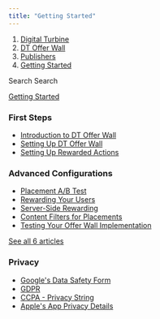 ```yaml
---
title: "Getting Started"
---
```


1. [Digital Turbine](/hc/en-us)
2. [DT Offer Wall](/hc/en-us/categories/360001778337-DT-Offer-Wall)
3. [Publishers](/hc/en-us/sections/360003138337-Publishers)
4. [Getting Started](/hc/en-us/sections/360003173838-Getting-Started)

Search Search

[Getting Started](/hc/en-us/sections/360003173838-Getting-Started)

### First Steps



- [Introduction to DT Offer Wall](/hc/en-us/articles/360010863917-Introduction-to-DT-Offer-Wall)
- [Setting Up DT Offer Wall](/hc/en-us/articles/4404313469201-Setting-Up-DT-Offer-Wall)
- [Setting Up Rewarded Actions](/hc/en-us/articles/13690696061724-Setting-Up-Rewarded-Actions)

### Advanced Configurations



- [Placement A/B Test](/hc/en-us/articles/10073932577180-Placement-A-B-Test)
- [Rewarding Your Users](/hc/en-us/articles/360010865437-Rewarding-Your-Users)
- [Server-Side Rewarding](/hc/en-us/articles/360010867817-Server-Side-Rewarding)
- [Content Filters for Placements](/hc/en-us/articles/360011433418-Content-Filters-for-Placements)
- [Testing Your Offer Wall Implementation](/hc/en-us/articles/18589296749724-Testing-Your-Offer-Wall-Implementation)

[See all 6 articles](/hc/en-us/sections/4404556183953-Advanced-Configurations)

### Privacy



- [Google's Data Safety Form](/hc/en-us/articles/10988523364508-Google-s-Data-Safety-Form)
- [GDPR](/hc/en-us/articles/360010964158-GDPR)
- [CCPA - Privacy String](/hc/en-us/articles/360012054277-CCPA-Privacy-String)
- [Apple's App Privacy Details](/hc/en-us/articles/360015807178-Apple-s-App-Privacy-Details)
